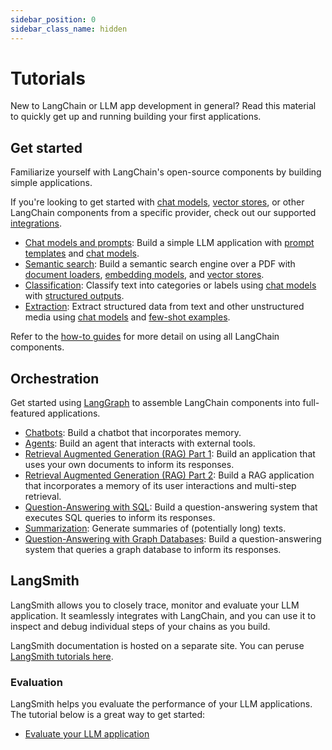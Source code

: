 ```yaml
---
sidebar_position: 0
sidebar_class_name: hidden
---
```

# Tutorials

New to LangChain or LLM app development in general? Read this material to quickly get up and running building your first applications.

## Get started

Familiarize yourself with LangChain's open-source components by building simple applications.

If you're looking to get started with [chat models](/docs/integrations/chat/), [vector stores](/docs/integrations/vectorstores/),
or other LangChain components from a specific provider, check out our supported [integrations](/docs/integrations/providers/).

- [Chat models and prompts](/docs/tutorials/llm_chain): Build a simple LLM application with [prompt templates](/docs/concepts/prompt_templates) and [chat models](/docs/concepts/chat_models).
- [Semantic search](/docs/tutorials/retrievers): Build a semantic search engine over a PDF with [document loaders](/docs/concepts/document_loaders), [embedding models](/docs/concepts/embedding_models/), and [vector stores](/docs/concepts/vectorstores/).
- [Classification](/docs/tutorials/classification): Classify text into categories or labels using [chat models](/docs/concepts/chat_models) with [structured outputs](/docs/concepts/structured_outputs/).
- [Extraction](/docs/tutorials/extraction): Extract structured data from text and other unstructured media using [chat models](/docs/concepts/chat_models) and [few-shot examples](/docs/concepts/few_shot_prompting/).

Refer to the [how-to guides](/docs/how_to) for more detail on using all LangChain components.

## Orchestration

Get started using [LangGraph](https://langchain-ai.github.io/langgraph/) to assemble LangChain components into full-featured applications.

- [Chatbots](/docs/tutorials/chatbot): Build a chatbot that incorporates memory.
- [Agents](/docs/tutorials/agents): Build an agent that interacts with external tools.
- [Retrieval Augmented Generation (RAG) Part 1](/docs/tutorials/rag): Build an application that uses your own documents to inform its responses.
- [Retrieval Augmented Generation (RAG) Part 2](/docs/tutorials/qa_chat_history): Build a RAG application that incorporates a memory of its user interactions and multi-step retrieval.
- [Question-Answering with SQL](/docs/tutorials/sql_qa): Build a question-answering system that executes SQL queries to inform its responses.
- [Summarization](/docs/tutorials/summarization): Generate summaries of (potentially long) texts.
- [Question-Answering with Graph Databases](/docs/tutorials/graph): Build a question-answering system that queries a graph database to inform its responses.

## LangSmith

LangSmith allows you to closely trace, monitor and evaluate your LLM application.
It seamlessly integrates with LangChain, and you can use it to inspect and debug individual steps of your chains as you build.

LangSmith documentation is hosted on a separate site.
You can peruse [LangSmith tutorials here](https://docs.smith.langchain.com/tutorials/).

### Evaluation

LangSmith helps you evaluate the performance of your LLM applications. The tutorial below is a great way to get started:

- [Evaluate your LLM application](https://docs.smith.langchain.com/tutorials/Developers/evaluation)
